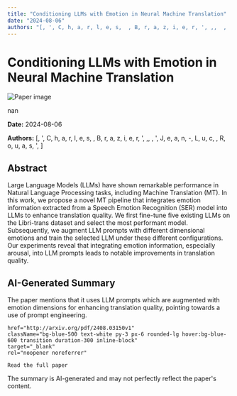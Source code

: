 ```yaml
---
title: "Conditioning LLMs with Emotion in Neural Machine Translation"
date: "2024-08-06"
authors: "[, ', C, h, a, r, l, e, s,  , B, r, a, z, i, e, r, ', ,,  , ', J, e, a, n, -, L, u, c,  , R, o, u, a, s, ', ]"
---
```



<div className="bg-gray-800 text-white min-h-screen p-8">
  <h1 className="text-4xl font-bold mb-6">Conditioning LLMs with Emotion in Neural Machine Translation</h1>

  <div className="mb-8">
    <Image
      src="/images/papers/Conditioning LLMs with Emotion in Neural Machine Translation.png"
      alt="Paper image"
      width={800}
      height={600}
      layout="responsive"
      className="rounded-lg"
    />
    <p className="text-sm text-gray-400 mt-2">nan</p>
  </div>

  <p className="text-gray-300 mb-2"><strong>Date:</strong> 2024-08-06</p>
  <p className="text-gray-300 italic mb-6"><strong>Authors:</strong> [, ', C, h, a, r, l, e, s,  , B, r, a, z, i, e, r, ', ,,  , ', J, e, a, n, -, L, u, c,  , R, o, u, a, s, ', ]</p>

  <div className="bg-gray-700 p-6 rounded-lg mb-8">
    <h2 className="text-2xl font-semibold mb-4">Abstract</h2>
    <p>Large Language Models (LLMs) have shown remarkable performance in Natural
Language Processing tasks, including Machine Translation (MT). In this work, we
propose a novel MT pipeline that integrates emotion information extracted from
a Speech Emotion Recognition (SER) model into LLMs to enhance translation
quality. We first fine-tune five existing LLMs on the Libri-trans dataset and
select the most performant model. Subsequently, we augment LLM prompts with
different dimensional emotions and train the selected LLM under these different
configurations. Our experiments reveal that integrating emotion information,
especially arousal, into LLM prompts leads to notable improvements in
translation quality.</p>
  </div>

  <div className="bg-gray-700 p-6 rounded-lg mb-8">
    <h2 className="text-2xl font-semibold mb-4">AI-Generated Summary</h2>
    <p>The paper mentions that it uses LLM prompts which are augmented with emotion dimensions for enhancing translation quality, pointing towards a use of prompt engineering.</p>
  </div>


    href="http://arxiv.org/pdf/2408.03150v1"
    className="bg-blue-500 text-white py-3 px-6 rounded-lg hover:bg-blue-600 transition duration-300 inline-block"
    target="_blank"
    rel="noopener noreferrer"
  >
    Read the full paper
  </a>

  <p className="text-sm text-gray-400 mt-8">
    The summary is AI-generated and may not perfectly reflect the paper's content.
  </p>
</div>
